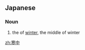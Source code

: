 ==Japanese==
{{ja-kanjitab|かん|ちゅう|yomi=on}}

===Noun===
{{ja-noun|かんちゅう}}

# the {{l|en|dead|id=time when coldness, darkness, or stillness is most intense}} of [[winter]], the middle of winter

[[zh:寒中]]